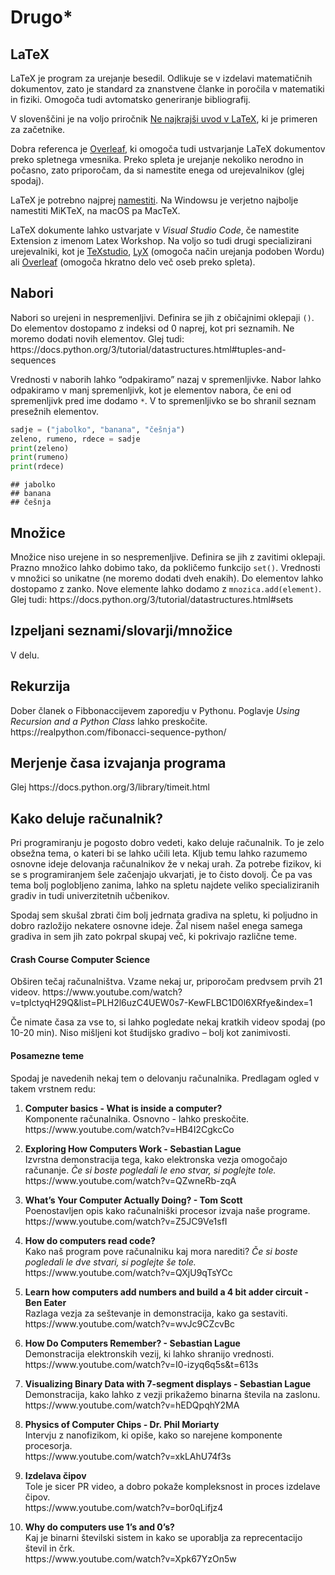 # Drugo*

## LaTeX

LaTeX je program za urejanje besedil. Odlikuje se v izdelavi matematičnih dokumentov, zato je standard za znanstvene članke in poročila v matematiki in fiziki. Omogoča tudi avtomatsko generiranje bibliografij.

V slovenščini je na voljo priročnik [Ne najkrajši uvod v LaTeX](https://users.fmf.uni-lj.si/plestenjak/Vaje/LaTeX/lshort.pdf), ki je primeren za začetnike.

Dobra referenca je [Overleaf](https://www.overleaf.com/learn), ki omogoča tudi ustvarjanje LaTeX dokumentov preko spletnega vmesnika. Preko spleta je urejanje nekoliko nerodno in počasno, zato priporočam, da si namestite enega od urejevalnikov (glej spodaj).

LaTeX je potrebno najprej [namestiti](https://www.latex-project.org/get/). Na Windowsu je verjetno najbolje namestiti MiKTeX, na macOS pa MacTeX.

LaTeX dokumente lahko ustvarjate v *Visual Studio Code*, če namestite Extension z imenom Latex Workshop. Na voljo so tudi drugi specializirani urejevalniki, kot je [TeXstudio](https://www.texstudio.org), [LyX](https://www.lyx.org) (omogoča način urejanja podoben Wordu) ali [Overleaf](https://www.overleaf.com) (omogoča hkratno delo več oseb preko spleta).

## Nabori

Nabori so urejeni in nespremenljivi. Definira se jih z običajnimi oklepaji `()`. Do elementov dostopamo z indeksi od 0 naprej, kot pri seznamih. Ne moremo dodati novih elementov. Glej tudi: https://docs.python.org/3/tutorial/datastructures.html#tuples-and-sequences

Vrednosti v naborih lahko "odpakiramo" nazaj v spremenljivke. Nabor lahko odpakiramo v manj spremenljivk, kot je elementov nabora, če eni od spremenljivk pred ime dodamo `*`. V to spremenljivko se bo shranil seznam presežnih elementov.

```python
sadje = ("jabolko", "banana", "češnja")
zeleno, rumeno, rdece = sadje
print(zeleno)
print(rumeno)
print(rdece)
```

```
## jabolko
## banana
## češnja
```

## Množice

Množice niso urejene in so nespremenljive. Definira se jih z zavitimi oklepaji. Prazno množico lahko dobimo tako, da pokličemo funkcijo `set()`. Vrednosti v množici so unikatne (ne moremo dodati dveh enakih). Do elementov lahko dostopamo z zanko. Nove elemente lahko dodamo z `mnozica.add(element)`. Glej tudi: https://docs.python.org/3/tutorial/datastructures.html#sets

## Izpeljani seznami/slovarji/množice

V delu.

## Rekurzija

Dober članek o Fibbonaccijevem zaporedju v Pythonu. Poglavje *Using Recursion and a Python Class* lahko preskočite.
https://realpython.com/fibonacci-sequence-python/

## Merjenje časa izvajanja programa

Glej https://docs.python.org/3/library/timeit.html

## Kako deluje računalnik?

Pri programiranju je pogosto dobro vedeti, kako deluje računalnik. To je zelo obsežna tema, o kateri bi se lahko učili leta. Kljub temu lahko razumemo osnovne ideje delovanja računalnikov že v nekaj urah. Za potrebe fizikov, ki se s programiranjem šele začenjajo ukvarjati, je to čisto dovolj. Če pa vas tema bolj poglobljeno zanima, lahko na spletu najdete veliko specializiranih gradiv in tudi univerzitetnih učbenikov.

Spodaj sem skušal zbrati čim bolj jedrnata gradiva na spletu, ki poljudno in dobro razložijo nekatere osnovne ideje. Žal nisem našel enega samega gradiva in sem jih zato pokrpal skupaj več, ki pokrivajo različne teme.

#### Crash Course Computer Science {-}
Obširen tečaj računalništva. Vzame nekaj ur, priporočam predvsem prvih 21 videov. 
https://www.youtube.com/watch?v=tpIctyqH29Q&list=PLH2l6uzC4UEW0s7-KewFLBC1D0l6XRfye&index=1

Če nimate časa za vse to, si lahko pogledate nekaj kratkih videov spodaj (po 10-20 min). Niso mišljeni kot študijsko gradivo -- bolj kot zanimivosti.

#### Posamezne teme {-}
Spodaj je navedenih nekaj tem o delovanju računalnika. Predlagam ogled v takem vrstnem redu:

1. **Computer basics - What is inside a computer?**<br>
Komponente računalnika. Osnovno - lahko preskočite.<br>
https://www.youtube.com/watch?v=HB4I2CgkcCo

2. **Exploring How Computers Work - Sebastian Lague**<br>
Izvrstna demonstracija tega, kako elektronska vezja omogočajo računanje. *Če si boste pogledali le eno stvar, si poglejte tole.*<br>
https://www.youtube.com/watch?v=QZwneRb-zqA

3. **What's Your Computer Actually Doing? - Tom Scott**<br>
Poenostavljen opis kako računalniški procesor izvaja naše programe.<br>
https://www.youtube.com/watch?v=Z5JC9Ve1sfI

4. **How do computers read code?**<br>
Kako naš program pove računalniku kaj mora narediti? *Če si boste pogledali le dve stvari, si poglejte še tole.*<br>
https://www.youtube.com/watch?v=QXjU9qTsYCc

5. **Learn how computers add numbers and build a 4 bit adder circuit - Ben Eater**<br>
Razlaga vezja za seštevanje in demonstracija, kako ga sestaviti.<br>
https://www.youtube.com/watch?v=wvJc9CZcvBc

6. **How Do Computers Remember? - Sebastian Lague**<br>
Demonstracija elektronskih vezij, ki lahko shranijo vrednosti.<br>
https://www.youtube.com/watch?v=I0-izyq6q5s&t=613s

7. **Visualizing Binary Data with 7-segment displays - Sebastian Lague**<br>
Demonstracija, kako lahko z vezji prikažemo binarna števila na zaslonu.
https://www.youtube.com/watch?v=hEDQpqhY2MA

8. **Physics of Computer Chips - Dr. Phil Moriarty**<br>
Intervju z nanofizikom, ki opiše, kako so narejene komponente procesorja.<br>
https://www.youtube.com/watch?v=xkLAhU74f3s

9. **Izdelava čipov**<br>
Tole je sicer PR video, a dobro pokaže kompleksnost in proces izdelave čipov.<br>
https://www.youtube.com/watch?v=bor0qLifjz4

10. **Why do computers use 1's and 0's?**<br>
Kaj je binarni številski sistem in kako se uporablja za reprecentacijo števil in črk.<br>
https://www.youtube.com/watch?v=Xpk67YzOn5w